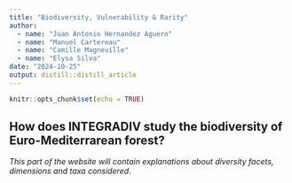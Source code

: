 ```yaml
---
title: "Biodiversity, Vulnerability & Rarity"
author: 
  - name: "Juan Antonio Hernandez Aguero"
  - name: "Manuel Cartereau"
  - name: "Camille Magneville"
  - name: "Elysa Silva"
date: "2024-10-25"
output: distill::distill_article
---
```


```r
knitr::opts_chunk$set(echo = TRUE)
```

## How does INTEGRADIV study the biodiversity of Euro-Mediterrarean forest?

_This part of the website will contain explanations about diversity facets, dimensions and taxa considered_.


